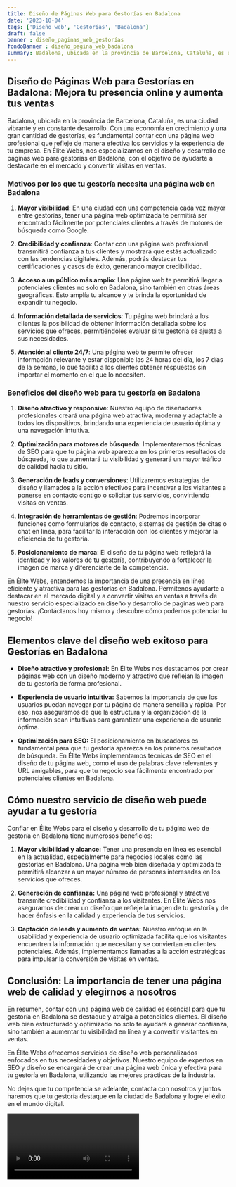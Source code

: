 ```yaml
---
title: Diseño de Páginas Web para Gestorías en Badalona
date: '2023-10-04'
tags: ['Diseño web', 'Gestorías', 'Badalona']
draft: false
banner : diseño_paginas_web_gestorías
fondoBanner : diseño_pagina_web_badalona
summary: Badalona, ubicada en la provincia de Barcelona, Cataluña, es una ciudad vibrante y en constante desarrollo. Con una economía en crecimiento y una gran cantidad de gestorías, es fundamental contar con una página web profesional que refleje de manera efectiva los servicios y la experiencia de tu empresa. En Élite Webs, nos especializamos en el diseño y desarrollo de páginas web para gestorías en Badalona, con el objetivo de ayudarte a destacarte en el mercado y convertir visitas en ventas.
---
```


## Diseño de Páginas Web para Gestorías en Badalona: Mejora tu presencia online y aumenta tus ventas

Badalona, ubicada en la provincia de Barcelona, Cataluña, es una ciudad vibrante y en constante desarrollo. Con una economía en crecimiento y una gran cantidad de gestorías, es fundamental contar con una página web profesional que refleje de manera efectiva los servicios y la experiencia de tu empresa. En Élite Webs, nos especializamos en el diseño y desarrollo de páginas web para gestorías en Badalona, con el objetivo de ayudarte a destacarte en el mercado y convertir visitas en ventas.

### Motivos por los que tu gestoría necesita una página web en Badalona

1. **Mayor visibilidad**: En una ciudad con una competencia cada vez mayor entre gestorías, tener una página web optimizada te permitirá ser encontrado fácilmente por potenciales clientes a través de motores de búsqueda como Google.

2. **Credibilidad y confianza**: Contar con una página web profesional transmitirá confianza a tus clientes y mostrará que estás actualizado con las tendencias digitales. Además, podrás destacar tus certificaciones y casos de éxito, generando mayor credibilidad.

3. **Acceso a un público más amplio**: Una página web te permitirá llegar a potenciales clientes no solo en Badalona, sino también en otras áreas geográficas. Esto amplía tu alcance y te brinda la oportunidad de expandir tu negocio.

4. **Información detallada de servicios**: Tu página web brindará a los clientes la posibilidad de obtener información detallada sobre los servicios que ofreces, permitiéndoles evaluar si tu gestoría se ajusta a sus necesidades.

5. **Atención al cliente 24/7**: Una página web te permite ofrecer información relevante y estar disponible las 24 horas del día, los 7 días de la semana, lo que facilita a los clientes obtener respuestas sin importar el momento en el que lo necesiten.

### Beneficios del diseño web para tu gestoría en Badalona

1. **Diseño atractivo y responsive**: Nuestro equipo de diseñadores profesionales creará una página web atractiva, moderna y adaptable a todos los dispositivos, brindando una experiencia de usuario óptima y una navegación intuitiva.

2. **Optimización para motores de búsqueda**: Implementaremos técnicas de SEO para que tu página web aparezca en los primeros resultados de búsqueda, lo que aumentará tu visibilidad y generará un mayor tráfico de calidad hacia tu sitio.

3. **Generación de leads y conversiones**: Utilizaremos estrategias de diseño y llamados a la acción efectivos para incentivar a los visitantes a ponerse en contacto contigo o solicitar tus servicios, convirtiendo visitas en ventas.

4. **Integración de herramientas de gestión**: Podremos incorporar funciones como formularios de contacto, sistemas de gestión de citas o chat en línea, para facilitar la interacción con los clientes y mejorar la eficiencia de tu gestoría.

5. **Posicionamiento de marca**: El diseño de tu página web reflejará la identidad y los valores de tu gestoría, contribuyendo a fortalecer la imagen de marca y diferenciarte de la competencia.

En Élite Webs, entendemos la importancia de una presencia en línea eficiente y atractiva para las gestorías en Badalona. Permítenos ayudarte a destacar en el mercado digital y a convertir visitas en ventas a través de nuestro servicio especializado en diseño y desarrollo de páginas web para gestorías. ¡Contáctanos hoy mismo y descubre cómo podemos potenciar tu negocio!

<GifSeo />

<Cta />

## Elementos clave del diseño web exitoso para Gestorías en Badalona

- **Diseño atractivo y profesional:** En Élite Webs nos destacamos por crear páginas web con un diseño moderno y atractivo que reflejan la imagen de tu gestoría de forma profesional.

- **Experiencia de usuario intuitiva:** Sabemos la importancia de que los usuarios puedan navegar por tu página de manera sencilla y rápida. Por eso, nos aseguramos de que la estructura y la organización de la información sean intuitivas para garantizar una experiencia de usuario óptima.

- **Optimización para SEO:** El posicionamiento en buscadores es fundamental para que tu gestoría aparezca en los primeros resultados de búsqueda. En Élite Webs implementamos técnicas de SEO en el diseño de tu página web, como el uso de palabras clave relevantes y URL amigables, para que tu negocio sea fácilmente encontrado por potenciales clientes en Badalona.

## Cómo nuestro servicio de diseño web puede ayudar a tu gestoría

Confiar en Élite Webs para el diseño y desarrollo de tu página web de gestoría en Badalona tiene numerosos beneficios:

1. **Mayor visibilidad y alcance:** Tener una presencia en línea es esencial en la actualidad, especialmente para negocios locales como las gestorías en Badalona. Una página web bien diseñada y optimizada te permitirá alcanzar a un mayor número de personas interesadas en los servicios que ofreces.

2. **Generación de confianza:** Una página web profesional y atractiva transmite credibilidad y confianza a los visitantes. En Élite Webs nos aseguramos de crear un diseño que refleje la imagen de tu gestoría y de hacer énfasis en la calidad y experiencia de tus servicios.

3. **Captación de leads y aumento de ventas:** Nuestro enfoque en la usabilidad y experiencia de usuario optimizada facilita que los visitantes encuentren la información que necesitan y se conviertan en clientes potenciales. Además, implementamos llamadas a la acción estratégicas para impulsar la conversión de visitas en ventas.

## Conclusión: La importancia de tener una página web de calidad y elegirnos a nosotros

En resumen, contar con una página web de calidad es esencial para que tu gestoría en Badalona se destaque y atraiga a potenciales clientes. El diseño web bien estructurado y optimizado no solo te ayudará a generar confianza, sino también a aumentar tu visibilidad en línea y a convertir visitantes en ventas.

En Élite Webs ofrecemos servicios de diseño web personalizados enfocados en tus necesidades y objetivos. Nuestro equipo de expertos en SEO y diseño se encargará de crear una página web única y efectiva para tu gestoría en Badalona, utilizando las mejores prácticas de la industria.

No dejes que tu competencia se adelante, contacta con nosotros y juntos haremos que tu gestoría destaque en la ciudad de Badalona y logre el éxito en el mundo digital.

<Video />

<CtaBot job='Gestorías' city='Badalona'/>

<Gmaps query='Badalona+españa+maps' />